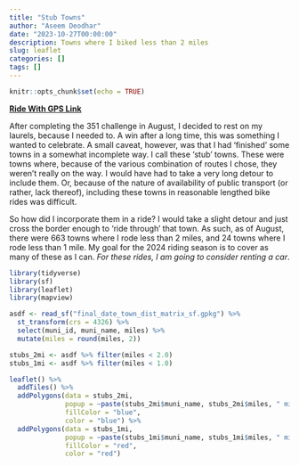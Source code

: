 ```yaml
---
title: "Stub Towns"
author: "Aseem Deodhar"
date: "2023-10-27T00:00:00"
description: Towns where I biked less than 2 miles
slug: leaflet
categories: []
tags: []
---
```


```r
knitr::opts_chunk$set(echo = TRUE)
```

[**Ride With GPS Link**](https://ridewithgps.com/routes/38842095)

After completing the 351 challenge in August, I decided to rest on my laurels, because I needed to. A win after a long time, this was something I wanted to celebrate. A small caveat, however, was that I had 'finished' some towns in a somewhat incomplete way. I call these 'stub' towns. These were towns where, because of the various combination of routes I chose, they weren't really on the way. I would have had to take a very long detour to include them. Or, because of the nature of availability of public transport (or rather, lack thereof), including these towns in reasonable lengthed bike rides was difficult.

So how did I incorporate them in a ride? I would take a slight detour and just cross the border enough to 'ride through' that town. As such, as of August, there were 663 towns where I rode less than 2 miles, and 24 towns where I rode less than 1 mile. My goal for the 2024 riding season is to cover as many of these as I can. *For these rides, I am going to consider renting a car*.


```r
library(tidyverse)
library(sf)
library(leaflet)
library(mapview)

asdf <- read_sf("final_date_town_dist_matrix_sf.gpkg") %>% 
  st_transform(crs = 4326) %>% 
  select(muni_id, muni_name, miles) %>% 
  mutate(miles = round(miles, 2))

stubs_2mi <- asdf %>% filter(miles < 2.0)
stubs_1mi <- asdf %>% filter(miles < 1.0)

```

```r
leaflet() %>% 
  addTiles() %>% 
  addPolygons(data = stubs_2mi, 
              popup = ~paste(stubs_2mi$muni_name, stubs_2mi$miles, " miles"),
              fillColor = "blue",
              color = "blue") %>% 
  addPolygons(data = stubs_1mi, 
              popup = ~paste(stubs_1mi$muni_name, stubs_1mi$miles, " miles"),
              fillColor = "red",
              color = "red")
```


